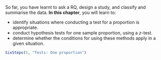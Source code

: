::: {.objectivesBox .objectives data-latex="{iconmonstr-target-4-240.png}"}
So far, you have learnt to ask a RQ, design a study, and classify and summarise the data.
**In this chapter**, you will learn to:
  
* identify situations where conducting a test for a proportion is appropriate.
* conduct hypothesis tests for one sample proportion, using a $z$-test.
* determine whether the conditions for using these methods apply in a given situation.
:::

```r
SixSteps(5, "Tests: One proportion")
```

